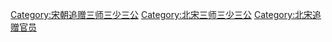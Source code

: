 [[Category:宋朝追赠三师三少三公|Category:宋朝追赠三师三少三公]]
[[Category:北宋三师三少三公|Category:北宋三师三少三公]]
[[Category:北宋追赠官员|Category:北宋追赠官员]]